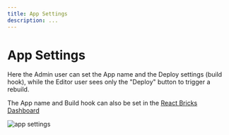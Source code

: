 ```yaml
---
title: App Settings
description: ...
---
```


# App Settings

Here the Admin user can set the App name and the Deploy settings (build hook), while the Editor user sees only the "Deploy" button to trigger a rebuild.

The App name and Build hook can also be set in the [React Bricks Dashboard](/docs/getting-started/react-bricks-dashboard)

![app settings](/dashboard_app_settings.png)
